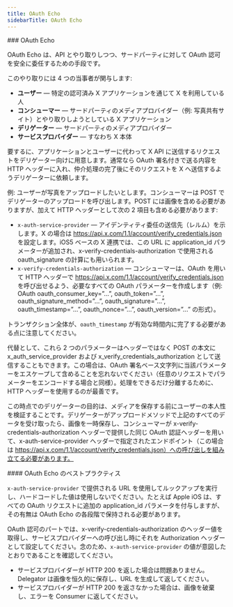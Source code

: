 ```yaml
---
title: OAuth Echo
sidebarTitle: OAuth Echo
---
```




<div id="oauth-echo">
  ### OAuth Echo
</div>

OAuth Echo は、API とやり取りしつつ、サードパーティに対して OAuth 認可を安全に委任するための手段です。

このやり取りには 4 つの当事者が関与します:

* **ユーザー** — 特定の認可済み X アプリケーションを通じて X を利用している人
* **コンシューマー** — サードパーティのメディアプロバイダー（例: 写真共有サイト）とやり取りしようとしている X アプリケーション
* **デリゲーター** — サードパーティのメディアプロバイダー
* **サービスプロバイダー** — すなわち X 本体
     

要するに、アプリケーションとユーザーに代わって X API に送信するリクエストをデリゲーター向けに用意します。通常なら OAuth 署名付きで送る内容を HTTP ヘッダーに入れ、仲介処理の完了後にそのリクエストを X へ送信するようデリゲーターに依頼します。

例: ユーザーが写真をアップロードしたいとします。コンシューマーは POST でデリゲーターのアップロードを呼び出します。POST には画像を含める必要がありますが、加えて HTTP ヘッダーとして次の 2 項目も含める必要があります:

* `x-auth-service-provider` — アイデンティティ委任の送信先（レルム）を示します。X の場合は https://api.x.com/1.1/account/verify_credentials.json を設定します。iOS5 ベースの X 連携では、この URL に application_id パラメーターが追加され、x-verify-credentials-authorization で使用される oauth_signature の計算にも用いられます。
* `x-verify-credentials-authorization` — コンシューマーは、OAuth を用いて HTTP ヘッダーで https://api.x.com/1.1/account/verify_credentials.json を呼び出せるよう、必要なすべての OAuth パラメーターを作成します（例: OAuth oauth_consumer_key=”...”, oauth_token=”...”, oauth_signature_method=”...”, oauth_signature=”...”, oauth_timestamp=”...”, oauth_nonce=”...”, oauth_version=”...” の形式）。

トランザクション全体が、`oauth_timestamp` が有効な時間内に完了する必要がある点に注意してください。

代替として、これら 2 つのパラメーターはヘッダーではなく POST の本文に x_auth_service_provider および x_verify_credentials_authorization として送信することもできます。この場合は、OAuth 署名ベース文字列に当該パラメーターをエスケープして含めることを忘れないでください（任意のリクエストでパラメーターをエンコードする場合と同様）。処理をできるだけ分離するために、HTTP ヘッダーを使用するのが最善です。

この時点でのデリゲーターの目的は、メディアを保存する前にユーザーの本人性を検証することです。デリゲーターがアップロードメソッドで上記のすべてのデータを受け取ったら、画像を一時保存し、コンシューマーが x-verify-credentials-authorization ヘッダーで提供した同じ OAuth 認証ヘッダーを用いて、x-auth-service-provider ヘッダーで指定されたエンドポイント（この場合は https://api.x.com/1.1/account/verify_credentials.json）への呼び出しを組み立てる必要があります。
 

<div id="oauth-echo-best-practices">
  #### OAuth Echo のベストプラクティス
</div>

`x-auth-service-provider` で提供される URL を使用してルックアップを実行し、ハードコードした値は使用しないでください。たとえば Apple iOS は、すべての OAuth リクエストに追加の application_id パラメータを付与しますが、その有無は OAuth Echo の各段階で保持される必要があります。

OAuth 認可のパートでは、x-verify-credentials-authorization のヘッダー値を取得し、サービスプロバイダーへの呼び出し時にそれを Authorization ヘッダーとして設定してください。念のため、`x-auth-service-provider` の値が意図したとおりであることを確認してください。

* サービスプロバイダーが HTTP 200 を返した場合は問題ありません。Delegator は画像を恒久的に保存し、URL を生成して返してください。
* サービスプロバイダーが HTTP 200 を返さなかった場合は、画像を破棄し、エラーを Consumer に返してください。